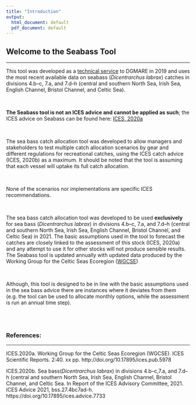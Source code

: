 ```yaml
---
title: "Introduction"
output:
  html_document: default
  pdf_document: default
---
```



## Welcome to the Seabass Tool
***


This tool was developed as a [technical service](TechnicalService.pdf) to DGMARE in 2019 and uses the most recent available data on seabass (*Dicentrarchus labrax*) catches in divisions 4.b–c, 7.a, and 7.d–h (central and southern North Sea, Irish Sea, English Channel, Bristol Channel, and Celtic Sea).

<br>

**The Seabass tool is not an ICES advice and cannot be applied as such**; the ICES advice on Seabass can be found here: [ICES, 2020a](https://www.ices.dk/sites/pub/Publication%20Reports/Advice/2021/2021/bss.27.4bc7ad-h.pdf)

<br>

The sea bass catch allocation tool was developed to allow managers and stakeholders to test multiple catch allocation scenarios by gear and different regulations for recreational catches, using the ICES catch advice (ICES, 2020b) as a maximum. It should be noted that the tool is assuming that each vessel will uptake its full catch allocation.

<br>

None of the scenarios nor implementations are specific ICES recommendations.

<br>

The sea bass catch allocation tool was developed to be used **exclusively** for sea bass (*Dicentrarchus labrax*) in divisions 4.b–c, 7.a, and 7.d–h (central and southern North Sea, Irish Sea, English Channel, Bristol Channel, and Celtic Sea) in 2021. The basic assumptions used in the tool to forecast the catches are closely linked to the assessment of this stock (ICES, 2020a) and any attempt to use it for other stocks will not produce sensible results. The Seabass tool is updated annually with updated data produced by the Working Group for the Celtic Seas Ecoregion  ([WGCSE](https://www.ices.dk/community/groups/Pages/WGCSE.aspx))


<br>

Although, this tool is designed to be in line with the basic assumptions used in the sea bass advice there are instances where it deviates from them (e.g. the tool can be used to allocate monthly options, while the assessment is run an annual time step). 

<br>
<br>


### **References:**
***


ICES.2020a. Working Group for the Celtic Seas Ecoregion (WGCSE). ICES Scientific Reports. 2:40. xx pp. http://doi.org/10.17895/ices.pub.5978

ICES.2020b. Sea  bass(*Dicentrarchus  labrax*)  in  divisions 4.b–c,7.a,  and 7.d–h (central  and southern  North  Sea,  Irish  Sea,  English  Channel,  Bristol  Channel,  and  Celtic  Sea. In Report of the ICES Advisory Committee, 2021. ICES Advice 2021, bss.27.4bc7ad-h. https://doi.org/10.17895/ices.advice.7733


